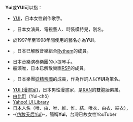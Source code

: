 '''Yui'''或'''YUI'''可以指：
* [[YUI|YUI]]，日本女性創作歌手。
* {{link-ja|YUI (女演員)|YUI (女優)}}，日本女演員、電視藝人、時裝模特兒，別名{{lang|ja|品田ゆい}}。
* {{link-ja|淺香唯|浅香唯}}於1997年至1998年間使用的藝名亦為'''YUI'''。
* {{link-ja|新津由衣}}，日本已解散音樂組合[[Rythem|Rythem]]的成員。
* 日本音樂演奏樂團{{link-ja|Vanilla Mood}}的小提琴手。
* 船瀨唯，日本已解散樂團[[RSP_(團體)|RSP]]的成員。
* {{lang|ja|ゆい}}，日本樂團[[妖精帝國|妖精帝國]]的成員，作為作詞人以'''YUI'''為筆名。
* [[YUI_(漫畫家)|YUI (漫畫家)]]，日本男性漫畫家，是[[RAN|RAN]]的雙胞胎弟弟。
* [[由比町|由比町]]（Yui-chō）
* [[Yahoo!_UI_Library|Yahoo! UI Library]]
* 日本人名（唯、由、唯、維、惟、結、唯衣、由衣、結衣），{{link-en|Yui (name)|Yui_(name)}}
* -{[[仿妝夭后Yui|仿妝夭后Yui]]}-，簡稱'''Yui'''，台灣已故女性YouTuber

{{disambig|Cat=非中文名稱消歧義}}